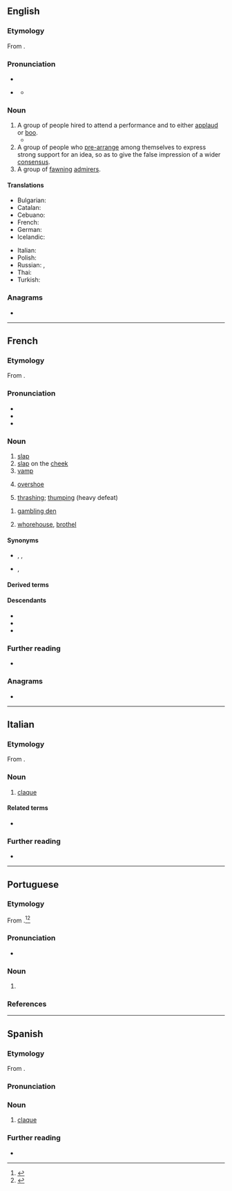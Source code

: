 {{also|Claque|claqué}}
==English==

===Etymology===
From {{bor|en|fr|claquer||to clap one's hands}}.

===Pronunciation===
* {{IPA|en|/ˈklæk/|/ˈklɑːk/}}
* {{homophones|en|clack|clerk}} {{q|non-rhotic accents}}
** {{audio|en|LL-Q1860 (eng)-Vealhurl-claque.wav|Audio (UK)}}

===Noun===
{{en-noun}}

# A group of people hired to attend a performance and to either [[applaud]] or [[boo]].
#* {{quote-journal|en|author=John Briggs|title=What Every Young Claqueur Should Know|work=The New York Times|date=1957-12-22|url=https://www.nytimes.com/1957/12/22/archives/what-every-young-claqueur-should-know-function.html|issn=0362-4331|passage=The '''claque''' isn't paid. In fact, claqueurs pay to get in. The inducement is that they can buy standing room for half price, without waiting in line.}}
# A group of people who [[pre-arrange]] among themselves to express strong support for an idea, so as to give the false impression of a wider [[consensus]].
# A group of [[fawning]] [[admirer]]s.

====Translations====
{{trans-top|people hired to applaud or boo}}
* Bulgarian: {{t+|bg|клакьори|p}}
* Catalan: {{t+|ca|claca|f}}
* Cebuano: {{t|ceb|batos}}
* French: {{t+|fr|claque|f}}
* German: {{t+|de|Claque|f}}
* Icelandic: {{t|is|klapplið|n}}
{{trans-mid}}
* Italian: {{t|it|claque|f}}
* Polish: {{t+|pl|klaka|f}}
* Russian: {{t+|ru|кла́ка|f}}, {{t+|ru|клакер|m-p|alt=кла́керы}}
* Thai: {{t+|th|หน้าม้า}}
* Turkish: {{t+|tr|şakşakçı}}
{{trans-bottom}}

===Anagrams===
* {{anagrams|en|a=acelqu|calque}}

----

==French==

===Etymology===
From {{m|fr|claquer}}.

===Pronunciation===
* {{fr-IPA}}
* {{audio|fr|LL-Q150 (fra)-LoquaxFR-claque.wav|Audio}}
* {{audio|fr|LL-Q150 (fra)-DenisdeShawi-claque.wav|Audio (CAN)}}

===Noun===
{{fr-noun|f}}

# [[slap#English|slap]]
# [[slap#English|slap]] on the [[cheek]]
# [[vamp]] {{gloss|of a shoe}}
# {{lb|fr|Quebec}} [[overshoe]]
# {{lb|fr|sports}} [[thrashing]]; [[thumping]] (heavy defeat)

{{fr-noun|m}}

# {{lb|fr|slang}} [[gambling den]]
# {{lb|fr|slang}} [[whorehouse]], [[brothel]]

====Synonyms====
* {{sense|slap in the face or on the cheek}} {{l|fr|gifle}}, {{l|fr|baffe}}, {{l|fr|taloche}}
* {{sense|overshoe}} {{l|fr|shoe claque}}, {{l|fr|chouclaque}}

====Derived terms====
{{col3|fr
|en avoir sa claque
|prendre ses cliques et ses claques
|tête à claques
}}

====Descendants====
* {{desc|it|claque|bor=1}}
* {{desc|pt|claque|bor=1}}
* {{desc|es|claque|bor=1}}

===Further reading===
* {{R:TLFi}}

===Anagrams===
* {{l|fr|calque}}

----

==Italian==

===Etymology===
From {{bor|it|fr|claque}}.

===Noun===
{{it-noun|f|-}}

# [[claque#English|claque]]

====Related terms====
* {{l|it|clacchista}}

===Further reading===
* {{R:it:Treccani}}

----

==Portuguese==

===Etymology===
From {{bor|pt|fr|claque}}.<ref>{{R:pt:Infopédia}}</ref><ref>{{R:Priberam}}</ref>

===Pronunciation===
{{pt-IPA}}
* {{hyph|pt|cla|que}}

===Noun===
{{pt-noun|f}}

# {{lb|pt|Portugal|sports}} {{l|en|supporter|supporters}} {{gloss|people who support something, especially a sports team}}
#: {{syn|pt|torcida|q1=Brazil}}

===References===
<references/>

----

==Spanish==

===Etymology===
From {{bor|es|fr|claque}}.

===Pronunciation===
{{es-IPA}}

===Noun===
{{es-noun|f}}

# [[#English|claque]]

===Further reading===
* {{R:DRAE}}